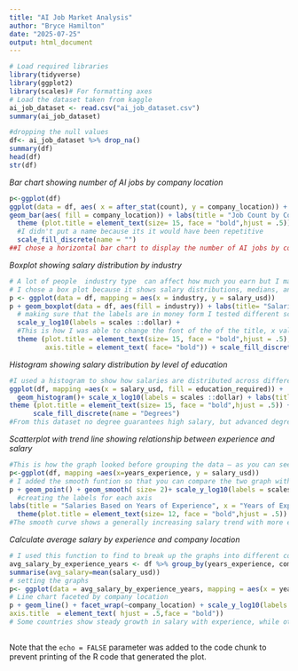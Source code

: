```yaml
---
title: "AI Job Market Analysis"
author: "Bryce Hamilton"
date: "2025-07-25"
output: html_document
---
```


```r
# Load required libraries
library(tidyverse)
library(ggplot2)
library(scales)# For formatting axes 
# Load the dataset taken from kaggle
ai_job_dataset <- read.csv("ai_job_dataset.csv")
summary(ai_job_dataset)
```

```r
#dropping the null values 
df<- ai_job_dataset %>% drop_na()
summary(df)
head(df)
str(df)
```
*Bar chart showing number of AI jobs by company location*
```r
p<-ggplot(df)
ggplot(data = df, aes( x = after_stat(count), y = company_location)) +
geom_bar(aes( fill = company_location)) + labs(title = "Job Count by Company Location", x = "Number of Jobs ", y = "Country") + 
  theme (plot.title = element_text(size= 15, face = "bold",hjust = .5)) + 
  #I didn't put a name because its it would have been repetitive
  scale_fill_discrete(name = "") 
##I chose a horizontal bar chart to display the number of AI jobs by country because it compares values across categories. It shows which countries have the highest number of AI jobs, and it highlights that certain locations dominate the AI job market. It was surpising that Germany companies leads the world in most ai jobs
```


*Boxplot showing salary distribution by industry*
```r
# A lot of people  industry type  can affect how much you earn but I made this visualization to show that there is no different when it comes to Ai jobs according tp the data I used there isn't much of a difference. 
# I chose a box plot because it shows salary distributions, medians, and outliers within each industry.
p <- ggplot(data = df, mapping = aes(x = industry, y = salary_usd))
p + geom_boxplot(data = df, aes(fill = industry)) + labs(title= "Salaries by Industry", x = "Industries", y= "Salary (USD)") +
  # making sure that the labels are in money form I tested different scales but this is the one that I thought looked and scaled the best.
  scale_y_log10(labels = scales ::dollar) +
  #This is how I was able to change the font of the of the title, x value, y- value and center the title.
  theme (plot.title = element_text(size= 15, face = "bold",hjust = .5),
         axis.title = element_text( face= "bold")) + scale_fill_discrete(name ="Industries")
```
*Histogram showing salary distribution by level of education*
```r
#I used a histogram to show how salaries are distributed across different education levels. It's an effective way to spot patterns and frequency of salary ranges.
ggplot(df, mapping =aes(x = salary_usd, fill = education_required)) +
  geom_histogram()+ scale_x_log10(labels = scales ::dollar) + labs(title = "Salaries Based on Level of Education", x= "Salary (USD)", y= "Number of People") + theme_classic()+
theme (plot.title = element_text(size= 15, face = "bold",hjust = .5)) +
      scale_fill_discrete(name = "Degrees")
#From this dataset no degree guarantees high salary, but advanced degrees may shift the distribution slightly upward.
```
*Scatterplot with trend line showing relationship between experience and salary*
```r
#This is how the graph looked before grouping the data — as you can see, it doesn’t provide the most accurate representation.
p<-ggplot(df, mapping =aes(x=years_experience, y = salary_usd))
# I added the smooth funtion so that you can compare the two graph with each other and see the different that grouping and formating takes 
p + geom_point() + geom_smooth( size= 2)+ scale_y_log10(labels = scales ::dollar) +
  #creating the labels for each axis
labs(title = "Salaries Based on Years of Experience", x = "Years of Experience", y= "Salary (USD)") +
  theme(plot.title = element_text(size= 12, face = "bold",hjust = .5))
#The smooth curve shows a generally increasing salary trend with more experience, though it levels off at higher experience levels.
```

*Calculate average salary by experience and company location*
```r
# I used this function to find to break up the graphs into different countries so i can find the mean for each country. I chose to do this because honestly I was running out of data.
avg_salary_by_experience_years <- df %>% group_by(years_experience, company_location) %>%
summarise(avg_salary=mean(salary_usd))
# setting the graphs 
p<- ggplot(data = avg_salary_by_experience_years, mapping = aes(x = years_experience, y =avg_salary, ))
# Line chart faceted by company location
p + geom_line() + facet_wrap(~company_location) + scale_y_log10(labels = scales ::dollar) + labs(title = "Average salary for each Company Location",x= "Years of Experience", y= "Salary (USD)") + theme_minimal()+ theme(plot.title = element_text(size=13, hjust = .55), 
axis.title  = element_text( hjust = .5,face = "bold"))     
# Some countries show steady growth in salary with experience, while others show flatter or inconsistent patterns.
                                                   
```                     
 


Note that the `echo = FALSE` parameter was added to the code chunk to prevent printing of the R code that generated the plot.
